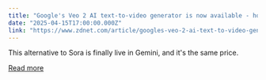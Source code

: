 ```yaml
---
title: "Google's Veo 2 AI text-to-video generator is now available - how to try it"
date: "2025-04-15T17:00:00.000Z"
link: "https://www.zdnet.com/article/googles-veo-2-ai-text-to-video-generator-is-now-available-how-to-try-it/"
---
```


This alternative to Sora is finally live in Gemini, and it's the same price.

[Read more](https://www.zdnet.com/article/googles-veo-2-ai-text-to-video-generator-is-now-available-how-to-try-it/)
